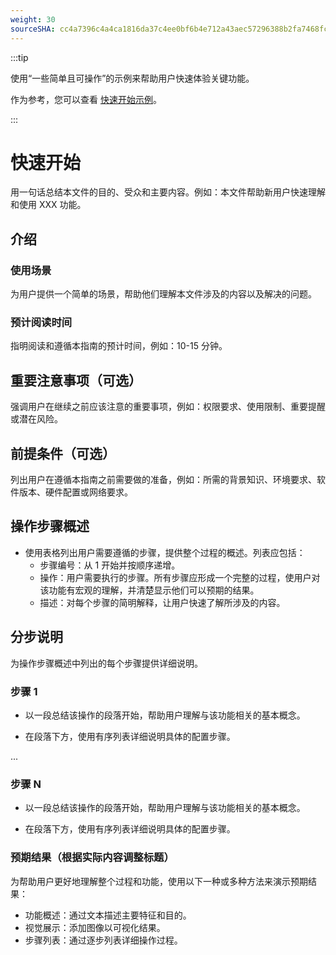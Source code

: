 ```yaml
---
weight: 30
sourceSHA: cc4a7396c4a4ca1816da37c4ee0bf6b4e712a43aec57296388b2fa7468fc7ce4
---
```


:::tip

使用“一些简单且可操作”的示例来帮助用户快速体验关键功能。

作为参考，您可以查看 [快速开始示例](https://product-doc-guide.alauda.cn/template/quick_start/example.html)。

:::

# 快速开始

用一句话总结本文件的目的、受众和主要内容。例如：本文件帮助新用户快速理解和使用 XXX 功能。

## 介绍

### 使用场景

为用户提供一个简单的场景，帮助他们理解本文件涉及的内容以及解决的问题。

### 预计阅读时间

指明阅读和遵循本指南的预计时间，例如：10-15 分钟。

## 重要注意事项（可选）

强调用户在继续之前应该注意的重要事项，例如：权限要求、使用限制、重要提醒或潜在风险。

## 前提条件（可选）

列出用户在遵循本指南之前需要做的准备，例如：所需的背景知识、环境要求、软件版本、硬件配置或网络要求。

## 操作步骤概述

- 使用表格列出用户需要遵循的步骤，提供整个过程的概述。列表应包括：
  - 步骤编号：从 1 开始并按顺序递增。
  - 操作：用户需要执行的步骤。所有步骤应形成一个完整的过程，使用户对该功能有宏观的理解，并清楚显示他们可以预期的结果。
  - 描述：对每个步骤的简明解释，让用户快速了解所涉及的内容。

## 分步说明

为操作步骤概述中列出的每个步骤提供详细说明。

### 步骤 1

- 以一段总结该操作的段落开始，帮助用户理解与该功能相关的基本概念。

- 在段落下方，使用有序列表详细说明具体的配置步骤。

...

### 步骤 N

- 以一段总结该操作的段落开始，帮助用户理解与该功能相关的基本概念。

- 在段落下方，使用有序列表详细说明具体的配置步骤。

### 预期结果（根据实际内容调整标题）

为帮助用户更好地理解整个过程和功能，使用以下一种或多种方法来演示预期结果：

- 功能概述：通过文本描述主要特征和目的。
- 视觉展示：添加图像以可视化结果。
- 步骤列表：通过逐步列表详细操作过程。
